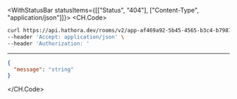 

<WithStatusBar statusItems={[["Status", "404"], ["Content-Type", "application/json"]]}>
  <CH.Code>
  ```bash Example Request
  curl https://api.hathora.dev/rooms/v2/app-af469a92-5b45-4565-b3c4-b79878de67d2/suspend/2swovpy1fnunu \
--header 'Accept: application/json' \
--header 'Authorization: '
  ```
  ---

  ```json Example Response
  {
    "message": "string"
  }
  ```
  </CH.Code>
</WithStatusBar>
